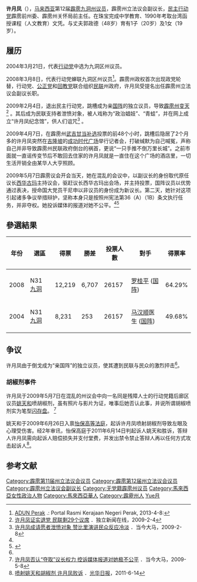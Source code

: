 {{Infobox Officeholder
| honorific-prefix = 
| name = 许月凤
| othername=Hee Yit Foong<small>（身份证名字）</small>
| image =
| width = 
| caption = 
| parliament = 霹雳州立法议会
| order = 
| constituency_MP= [[九洞|九洞]]议员
| term_start       = 2004年3月21日
| term_end         = 2013年4月3日
| governor         = 
| predecessor      = 
| successor        = 
| office2 = {{Perak}}[[霹雳州立法议会|州立法议会]][[副议长|副议长]]
| term_start2 = 2008年3月8日
| term_end2 =2013年5月5日
| predecessor2 = 
| successor2 =
| constituency2 = 
| majority2=
| birth_date = 
| birth_place = {{马来亚}}
| residence = [[霹雳州|霹雳州]]
| death_date =
| death_place =
| nationality = {{MYS}}
| party = {{独立人士}}
| otherparty=[[民行党|民主行动党]]（1986年—2009年）
| religion = 
| majority = 
| relatives = 
| spouse = [[郭政德|郭政德]]
| children = 2人
| website = 
| footnotes = 
| sex = [[女|女]]
| profession = 
| occupation = 
| alma_mater = [[台湾函授课程（人文教育）文凭|台湾函授课程（人文教育）文凭]]
}}

'''许月凤'''（{{bd|1963年||catIdx=Hee許}}），[[马来西亚|马来西亚]]第12届[[霹雳州|霹雳]][[九洞|九洞]][[州议员|州议员]]，霹雳州立法议会副议长，[[民主行动党_(马来西亚)|民主行动党]]霹雳前州委、霹雳州关怀局前主任。在珠宝完成中学教育、1990年考取台湾函授课程（人文教育）文凭。与丈夫郭政德（48岁）育有1子（20岁）及1女（19岁）。

==履历==
2004年3月21日，代表[[民行党|行动党]]中选为九洞区州议员。

2008年3月8日，代表行动党蝉联九洞区州议员<ref>[http://www.perak.gov.my/index.php/kerajaan-negeri/adun-perak ADUN Perak] {{Wayback|url=http://www.perak.gov.my/index.php/kerajaan-negeri/adun-perak |date=20130122011957 }}.: Portal Rasmi Kerajaan Negeri Perak, 2013-4-8:</ref>。霹雳州政权首次出现政党轮替，行动党、[[公正党|公正党]]和[[回教党|回教党]]联合组织[[民联_(大马)|民联]]州政府，许月凤受提名出任霹雳州立法议会副议长职。

2009年2月4日，退出民主行动党，跳槽成为亲[[国阵|国阵]]的独立议员，导致[[2009年霹雳州宪政危机|霹雳州变天]]<ref>[http://www.merdekareview.com/news.php?n=8677 许月凤证实退党 民联剩29个议席] {{Wayback|url=http://www.merdekareview.com/news.php?n=8677 |date=20090524191110 }}．独立新闻在线，2009-2-4</ref> 。其后成为民联支持者泄愤对象，被人戏称为“政治娼妓”、“青蛙”，并在网上成立“许月凤纪念馆”，供人们诅咒<ref name="当今97844">[http://www.malaysiakini.com/news/97844 许月凤成请愿者泄愤对象 赞比里演讲民众反应冷淡] {{Wayback|url=http://www.malaysiakini.com/news/97844 |date=20090312065713 }}．当今大马，2009-2-8</ref> 。

2009年4月7日，在霹雳州[[武吉甘当国会议席|武吉甘当补选]]投票的前48个小时，跳槽后隐居了2个月多的许月凤突然在[[吉隆坡|吉隆坡]]的[[成功时代广场|成功时代广场]]举行记者会，打破缄默为自己喊冤，声称自己并非导致霹雳州民联政府倒台的祸首，更说“一只手推不倒万里长城”。之前市面就一直谣传变节后不敢回去住家的许月凤就是一直住在这个广场的酒店里，一切生活开销全由某华人大亨照顾。

2009年5月7日霹雳议会开会当天，她在混乱的会议中，以副议长的身份取代原任议长[[西华古玛|西华古玛]]主持议会，驱赶议长西华古玛出会场，并主持投票，国阵议员以优势通过表决，授命国大党员干尼申以非议员的身份成为新议长。第二天，她针对这项引起诸多争议举措辩护，坚称本身只是按照州宪法第36（A）（1B）条文执行任务，并非夺权。她投诉媒体的报道对她不公平。<ref name="当今103876"/><ref>{{Cite web |url=http://www.therocknews.com/citizen-reporter/comment/2009-05-09/2934.html |title=没有许月凤落力演出 这部政治大戏又怎会这么精彩？ |access-date=2009-12-04 |archive-date=2009-05-14 |archive-url=https://web.archive.org/web/20090514040315/http://www.therocknews.com/citizen-reporter/comment/2009-05-09/2934.html |dead-url=no }}</ref>

==參選結果==
{| class="wikitable"
! 年份 !! 選區 !! 得票 !! 勝差 !! 投票人數 !! 對手 !! 得票率
|-
| 2008 || N31 [[九洞|九洞]] || 12,219 || 6,707 || 26157 ||  [[罗桂平|罗桂平]] ([[国阵|国阵]]) || 64.29%
|-
| 2004 || N31 [[九洞|九洞]] || 8,231 || 253 || 26157 ||  [[马汉顺|马汉顺]]医生 ([[国阵|国阵]]) || 49.68%
|}

==争议==
许月凤由于倒戈成为“亲国阵”的独立议员，使其遭到民联与民众的激烈抨击<ref name="当今97844"/>。

===胡椒剂事件===
许月凤于2009年5月7日在混乱的州议会中向一名同是残障人士的行动党籍后廊区议员[[姚天和|姚天和]]喷胡椒剂，虽有照片与影片为证，唯事后她否认此事，并说所谓胡椒喷剂实为笔型[[闪存盘|闪存盘]]。 <ref name="当今103876">[http://www.malaysiakini.com/news/103876 许月凤否认“夺取”议长权力 控诉媒体报道对她极不公平] {{Wayback|url=http://www.malaysiakini.com/news/103876 |date=20090513000231 }}．当今大马，2009-5-8</ref>

姚天和于2009年6月26日入禀[[怡保|怡保]][[马来西亚高等法庭|高等法庭]]，起诉许月凤喷射胡椒剂导致左眼及心理受伤害。经2年审讯，怡保高庭于2011年6月14日判起诉人姚天和胜诉，答辩人许月凤需向起诉人赔偿损失并支付堂费，并发出禁令禁止答辩人再以任何方式攻击起诉人<ref>[http://www.kwongwah.com.my/news/2011/06/14/170.html 喷射姚天和胡椒剂 许月凤败诉] {{Wayback|url=http://www.kwongwah.com.my/news/2011/06/14/170.html |date=20110718172859 }}．[[光华日报|光华日报]]，2011-6-14</ref>。

== 参考文献 ==
{{reflist}}

{{DEFAULTSORT:Hee許}}
[[Category:霹雳第11届州立法议会议员|Category:霹雳第11届州立法议会议员]]
[[Category:霹雳第12届州立法议会议员|Category:霹雳第12届州立法议会议员]]
[[Category:霹雳州立法议会副议长|Category:霹雳州立法议会副议长]]
[[Category:无党籍霹雳州议员|Category:无党籍霹雳州议员]]
[[Category:馬來西亞女性政治人物|Category:馬來西亞女性政治人物]]
[[Category:馬來西亞華人|Category:馬來西亞華人]]
[[Category:霹靂州人|Category:霹靂州人]]
[[Category:許姓|Yue月]]
